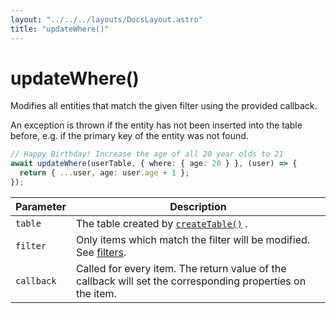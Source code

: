 ```yaml
---
layout: "../../../layouts/DocsLayout.astro"
title: "updateWhere()"
---
```


# updateWhere()

Modifies all entities that match the given filter using the provided callback.

An exception is thrown if the entity has not been inserted into the table before,
e.g. if the primary key of the entity was not found.

```ts
// Happy Birthday! Increase the age of all 20 year olds to 21
await updateWhere(userTable, { where: { age: 20 } }, (user) => {
  return { ...user, age: user.age + 1 };
});
```

| Parameter  | Description                                                                                                |
| ---------- | ---------------------------------------------------------------------------------------------------------- |
| `table`    | The table created by [`createTable()`](/docs/reference/createTable) .                                      |
| `filter`   | Only items which match the filter will be modified. See [filters](/docs/filters).                                |
| `callback` | Called for every item. The return value of the callback will set the corresponding properties on the item. |
